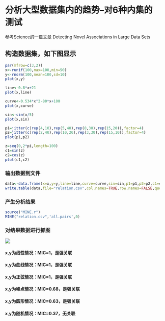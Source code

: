 分析大型数据集内的趋势--对6种内集的测试
========================================================

参考Science的一篇文章
Detecting Novel Associations in Large Data Sets

## 构造数据集，如下图显示

```r
par(mfrow=c(3,2))
x<-runif(100,max=100,min=50)
y<-rnorm(100,mean=100,sd=10)
plot(x,y)

line<-0.8*x+21
plot(x,line)

curve<-0.534*x^2-80*x+100
plot(x,curve)

sin<-sin(x/5)
plot(x,sin)

p1=jitter(c(rep(4,10),rep(5,40),rep(8,30),rep(15,20)),factor=4)
p2=jitter(c(rep(2,40),rep(10,20),rep(3,30),rep(15,10)),factor=4)
plot(p1,p2)

z=seq(0,2*pi,length=100)
c1=sin(z)
c2=cos(z)
plot(c1,c2)

```

### 输出数据到文件
```r
data<-data.frame(x=x,y=y,line=line,curve=curve,sin=sin,p1=p1,p2=p2,c1=c1,c2=c2)
write.table(data,file="relation.csv",col.names=TRUE,row.names=FALSE,quote=FALSE,sep=",")
```

### 产生分析结果

```r
source("MINE.r")
MINE("relation.csv",'all.pairs',0)

```

### 对结果数据进行抓图

<img src="mine1.PNG"/>

#### x,y为线性情况：MIC=1，是强关联
#### x,y为曲线情况：MIC=1，是强关联
#### x,y为正弦情况：MIC=1，是强关联
#### x,y为噪点情况：MIC=0.68，是强关联
#### x,y为圆形情况：MIC=0.63，是强关联
#### x,y为随机情况：MIC=0.37，无关联


